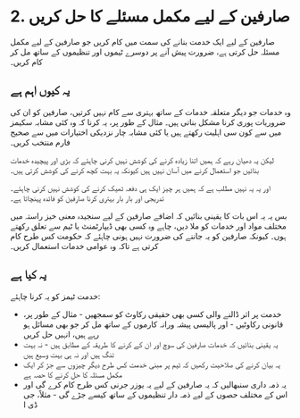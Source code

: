 # 2. صارفین کے لیے مکمل مسئلے کا حل کریں

صارفین کے لیے ایک خدمت بنانے کی سمت میں کام کریں جو صارفین کے لیے مکمل مسئلہ حل کرتی ہے، ضرورت پیش آنے پر دوسرے ٹیموں اور تنظیموں کے ساتھ مل کر کام کریں۔

## یہ کیوں اہم ہے

وہ خدمات جو دیگر متعلقہ خدمات کے ساتھ بہتری سے کام نہیں کرتیں، صارفین کو ان کی ضروریات پوری کرنا مشکل بناتی ہیں۔ مثال کے طور پر، یہ کرنا کہ وہ کئی مشابہ سکیمز میں سے کون سی اہلیت رکھتے ہیں یا کئی مشابہ چار نزدیکی اختیارات میں سے صحیح فارم منتخب کریں۔

لیکن یہ دھیان رہے کہ ہمیں اتنا زیادہ کرنے کی کوشش نہیں کرنی چاہئے کہ بڑی اور پیچیدہ خدمات بنائیں جو استعمال کرنے میں آسان نہیں ہیں کیونکہ یہ بہت کچھ کرنے کی کوشش کرتی ہیں۔

اور یہ یہ نہیں مطلب ہے کہ ہمیں ہر چیز ایک ہی دفعہ ٹھیک کرنے کی کوشش نہیں کرنی چاہئے۔ تدریجی اور بار بار بہتری کرنا صارفین کو فائدہ پہنچاتا ہے۔

بس یہ یہ اس بات کا یقینی بنائیں کہ اضافے صارفین کے لیے سنجیدہ معنی خیز راستہ میں مختلف مواد اور خدمات کو ملا دیں، چاہے وہ کسی بھی ڈیپارٹمنٹ یا ٹیم سے تعلق رکھتے ہوں۔ کیونکہ صارفین کو یہ جاننے کی ضرورت نہیں ہونی چاہئے کہ حکومت کس طرح کام کرتی ہے تاکہ وہ عوامی خدمات استعمال کریں۔

## یہ کیا ہے

خدمت ٹیمز کو یہ کرنا چاہئے:

- خدمت پر اثر ڈالنے والی کسی بھی حقیقی رکاوٹ کو سمجھیں - مثال کے طور پر، قانونی رکاوٹیں - اور پالیسی پیشہ ورانہ کارموں کے ساتھ مل کر جو بھی مسائل ہو رہے ہیں، انہیں حل کریں
- یہ یقینی بنائیں کہ خدمات صارفین کی سوچ اور ان کے کرنے کا طریقہ کے مطابق ہیں - نہ بہت تنگ ہیں اور نہ ہی بہت وسیع ہیں
- یہ بیان کرنے کی صلاحیت رکھیں کہ ٹیم پر مبنی خدمت کس طرح دیگر چیزوں سے جڑ کر ایک مکمل مسئلہ کا حل کرنے کا حصہ ہے
- یہ ذمہ داری سنبھالیں کہ یہ صارفین کے لیے یہ یوزر جرنی کس طرح کام کرے گی اور اس کے مختلف حصوں کے لیے ذمہ دار تنظیموں کے ساتھ کیسے جڑے گی - مثلاً، جی ڈی ا
